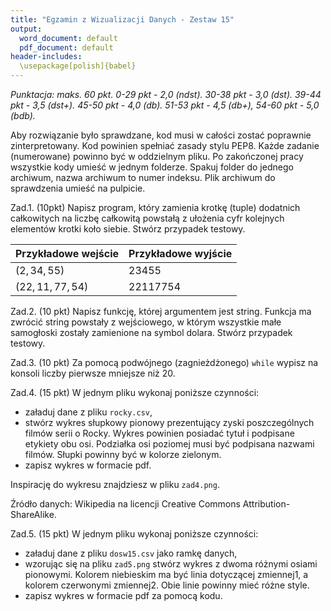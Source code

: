 ```yaml
---
title: "Egzamin z Wizualizacji Danych - Zestaw 15"
output:
  word_document: default
  pdf_document: default
header-includes: 
  \usepackage[polish]{babel}
---
```


*Punktacja: maks. 60 pkt. 0-29 pkt - 2,0 (ndst). 30-38 pkt - 3,0 (dst). 39-44 pkt - 3,5 (dst+). 45-50 pkt - 4,0 (db). 51-53 pkt - 4,5 (db+), 54-60 pkt - 5,0 (bdb).*

Aby rozwiązanie było sprawdzane, kod musi w całości zostać poprawnie zinterpretowany. Kod powinien spełniać zasady stylu PEP8. Każde zadanie (numerowane) powinno być w oddzielnym pliku. Po zakończonej pracy wszystkie kody umieść w jednym folderze. Spakuj folder do jednego archiwum, nazwa archiwum to numer indeksu. Plik archiwum do sprawdzenia umieść na pulpicie.

Zad.1. (10pkt) Napisz program, który zamienia krotkę (tuple) dodatnich całkowitych na liczbę całkowitą powstałą z ułożenia cyfr kolejnych elementów krotki koło siebie. Stwórz przypadek testowy.

| Przykładowe wejście| Przykładowe wyjście |
|---|---|
| $(2,34,55)$ | 23455 |
| $(22,11,77,54)$ | 22117754 |

Zad.2. (10 pkt) Napisz funkcję, której argumentem jest string. Funkcja ma zwrócić string powstały z wejściowego, w którym wszystkie małe samogłoski zostały zamienione na symbol dolara. Stwórz przypadek testowy.

Zad.3. (10 pkt) Za pomocą podwójnego (zagnieżdżonego) `while` wypisz na konsoli liczby pierwsze mniejsze niż 20.

Zad.4. (15 pkt) W jednym pliku wykonaj poniższe czynności:

* załaduj dane z pliku `rocky.csv`,
* stwórz wykres słupkowy pionowy prezentujący zyski poszczególnych filmów serii o Rocky. Wykres powinien posiadać tytuł i podpisane etykiety obu osi. Podziałka osi poziomej musi być podpisana nazwami filmów. Słupki powinny być w kolorze zielonym.
* zapisz wykres w formacie pdf.

Inspirację do wykresu znajdziesz w pliku `zad4.png`.

Źródło danych: Wikipedia na licencji  Creative Commons Attribution-ShareAlike.

Zad.5. (15 pkt) W jednym pliku wykonaj poniższe czynności:

* załaduj dane z pliku `dosw15.csv` jako ramkę danych,
* wzorując się na pliku `zad5.png` stwórz wykres z dwoma różnymi osiami pionowymi. Kolorem niebieskim ma być linia dotyczącej zmiennej1, a kolorem czerwonymi zmiennej2. Obie linie powinny mieć różne style. 
* zapisz wykres w formacie pdf za pomocą kodu.
